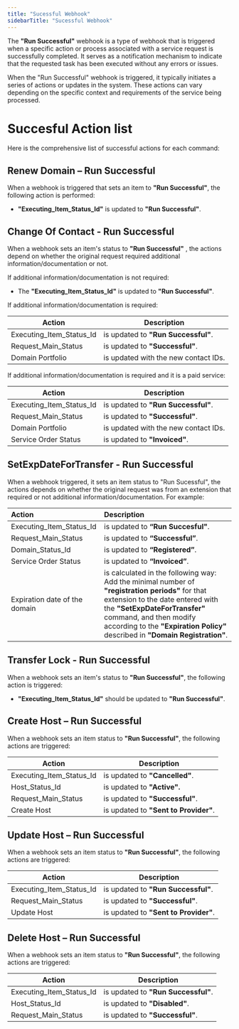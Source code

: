 ```yaml
---
title: "Sucessful Webhook"
sidebarTitle: "Sucessful Webhook"
---
```



The **"Run Successful"** webhook is a type of webhook that is triggered when a specific action or process associated with a service request is successfully completed. It serves as a notification mechanism to indicate that the requested task has been executed without any errors or issues.

When the "Run Successful" webhook is triggered, it typically initiates a series of actions or updates in the system. These actions can vary depending on the specific context and requirements of the service being processed.

# Succesful Action list
Here is the comprehensive list of successful actions for each command:

## Renew Domain – Run Successful

When a webhook is triggered that sets an item to **"Run Successful"**, the following action is performed:

- **"Executing_Item_Status_Id"** is updated to **"Run Successful"**.

## Change Of Contact - Run Successful

When a webhook sets an item's status to **"Run Successful"** , the actions depend on whether the original request required additional information/documentation or not.

If additional information/documentation is not required:

- The **"Executing_Item_Status_Id"** is updated to **"Run Successful"**.

If additional information/documentation is required:

| Action                   | Description                          |
| ------------------------ | ------------------------------------ |
| Executing_Item_Status_Id | is updated to **"Run Successful"**.  |
| Request_Main_Status      | is updated to **"Successful"**.      |
| Domain Portfolio         | is updated with the new contact IDs. |

If additional information/documentation is required and it is a paid service:

| Action                   | Description                          |
| ------------------------ | ------------------------------------ |
| Executing_Item_Status_Id | is updated to **"Run Successful"**.  |
| Request_Main_Status      | is updated to **"Successful"**.      |
| Domain Portfolio         | is updated with the new contact IDs. |
| Service Order Status     | is updated to **"Invoiced"**.        |

## SetExpDateForTransfer - Run Successful
When a webhook triggered, it sets an item status to "Run Sucessful", the actions depends on whether the original request was from an extension that required or not additional information/documentation. For example:

| Action                        | Description                                                                                                                                                                                                                                                                    |
| :---------------------------- | :----------------------------------------------------------------------------------------------------------------------------------------------------------------------------------------------------------------------------------------------------------------------------- |
| Executing_Item_Status_Id      | is updated to **“Run Succesful"**.                                                                                                                                                                                                                                             |
| Request_Main_Status           | is updated to **“Successful”**.                                                                                                                                                                                                                                                |
| Domain_Status_Id              | is updated to **“Registered”**.                                                                                                                                                                                                                                                |
| Service Order Status          | is updated to **“Invoiced”**.                                                                                                                                                                                                                                                  |
| Expiration date of the domain | is calculated in the following way: Add the minimal number of **"registration periods"** for that extension to the date entered with the **"SetExpDateForTransfer"** command, and then modify according to the **"Expiration Policy"** described in **"Domain Registration"**. |

## Transfer Lock - Run Successful

When a webhook sets an item's status to **"Run Successful"**, the following action is triggered:

- **"Executing_Item_Status_Id"** should be updated to **"Run Successful"**.

## Create Host – Run Successful

When a webhook sets an item status to **"Run Successful"**, the following actions are triggered:

| Action                   | Description                           |
| ------------------------ | ------------------------------------- |
| Executing_Item_Status_Id | is updated to **"Cancelled"**.        |
| Host_Status_Id           | is updated to **"Active".**           |
| Request_Main_Status      | is updated to **"Successful"**.       |
| Create Host              | is updated to **"Sent to Provider"**. |

## Update Host – Run Successful

When a webhook sets an item status to **"Run Successful"**, the following actions are triggered:

| Action                   | Description                           |
| ------------------------ | ------------------------------------- |
| Executing_Item_Status_Id | is updated to **"Run Successful"**.   |
| Request_Main_Status      | is updated to **"Successful"**.       |
| Update Host              | is updated to **"Sent to Provider"**. |

## Delete Host – Run Successful

When a webhook sets an item status to **"Run Successful"**, the following actions are triggered:

| Action                   | Description                         |
| ------------------------ | ----------------------------------- |
| Executing_Item_Status_Id | is updated to **"Run Successful"**. |
| Host_Status_Id           | is updated to **"Disabled"**.       |
| Request_Main_Status      | is updated to **"Successful"**.     |